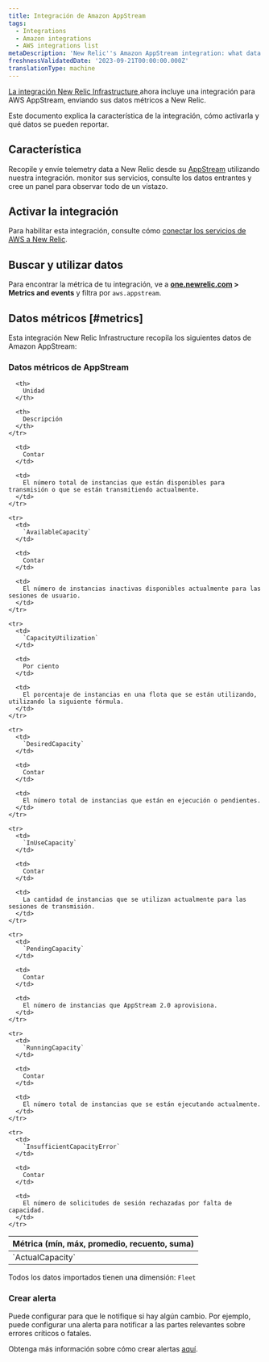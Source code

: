 ```yaml
---
title: Integración de Amazon AppStream
tags:
  - Integrations
  - Amazon integrations
  - AWS integrations list
metaDescription: 'New Relic''s Amazon AppStream integration: what data it reports and how to enable it.'
freshnessValidatedDate: '2023-09-21T00:00:00.000Z'
translationType: machine
---
```


[La integración New Relic Infrastructure ](/docs/infrastructure/integrations-getting-started/getting-started/introduction-infrastructure-integrations)ahora incluye una integración para AWS AppStream, enviando sus datos métricos a New Relic.

Este documento explica la característica de la integración, cómo activarla y qué datos se pueden reportar.

## Característica

Recopile y envíe telemetry data a New Relic desde su [AppStream](https://aws.amazon.com/appstream/) utilizando nuestra integración. monitor sus servicios, consulte los datos entrantes y cree un panel para observar todo de un vistazo.

## Activar la integración

Para habilitar esta integración, consulte cómo [conectar los servicios de AWS a New Relic](/docs/infrastructure/amazon-integrations/connect/aws-metric-stream-setup/).

## Buscar y utilizar datos

Para encontrar la métrica de tu integración, ve a <DNT>**[one.newrelic.com](https://one.newrelic.com/all-capabilities) > Metrics and events**</DNT> y filtra por `aws.appstream`.

## Datos métricos [#metrics]

Esta integración New Relic Infrastructure recopila los siguientes datos de Amazon AppStream:

### Datos métricos de AppStream

<table>
  <thead>
    <tr>
      <th style={{ width: "220px" }}>
        Métrica (mín, máx, promedio, recuento, suma)
      </th>

      <th>
        Unidad
      </th>

      <th>
        Descripción
      </th>
    </tr>
  </thead>

  <tbody>
    <tr>
      <td>
        `ActualCapacity`
      </td>

      <td>
        Contar
      </td>

      <td>
        El número total de instancias que están disponibles para transmisión o que se están transmitiendo actualmente.
      </td>
    </tr>

    <tr>
      <td>
        `AvailableCapacity`
      </td>

      <td>
        Contar
      </td>

      <td>
        El número de instancias inactivas disponibles actualmente para las sesiones de usuario.
      </td>
    </tr>

    <tr>
      <td>
        `CapacityUtilization`
      </td>

      <td>
        Por ciento
      </td>

      <td>
        El porcentaje de instancias en una flota que se están utilizando, utilizando la siguiente fórmula.
      </td>
    </tr>

    <tr>
      <td>
        `DesiredCapacity`
      </td>

      <td>
        Contar
      </td>

      <td>
        El número total de instancias que están en ejecución o pendientes.
      </td>
    </tr>

    <tr>
      <td>
        `InUseCapacity`
      </td>

      <td>
        Contar
      </td>

      <td>
        La cantidad de instancias que se utilizan actualmente para las sesiones de transmisión.
      </td>
    </tr>

    <tr>
      <td>
        `PendingCapacity`
      </td>

      <td>
        Contar
      </td>

      <td>
        El número de instancias que AppStream 2.0 aprovisiona.
      </td>
    </tr>

    <tr>
      <td>
        `RunningCapacity`
      </td>

      <td>
        Contar
      </td>

      <td>
        El número total de instancias que se están ejecutando actualmente.
      </td>
    </tr>

    <tr>
      <td>
        `InsufficientCapacityError`
      </td>

      <td>
        Contar
      </td>

      <td>
        El número de solicitudes de sesión rechazadas por falta de capacidad.
      </td>
    </tr>
  </tbody>
</table>

Todos los datos importados tienen una dimensión: `Fleet`

### Crear alerta

Puede configurar <InlinePopover type="alerts"/>para que le notifique si hay algún cambio. Por ejemplo, puede configurar una alerta para notificar a las partes relevantes sobre errores críticos o fatales.

Obtenga más información sobre cómo crear alertas [aquí](/docs/alerts-applied-intelligence/new-relic-alerts/learn-alerts/introduction-alerts/).
